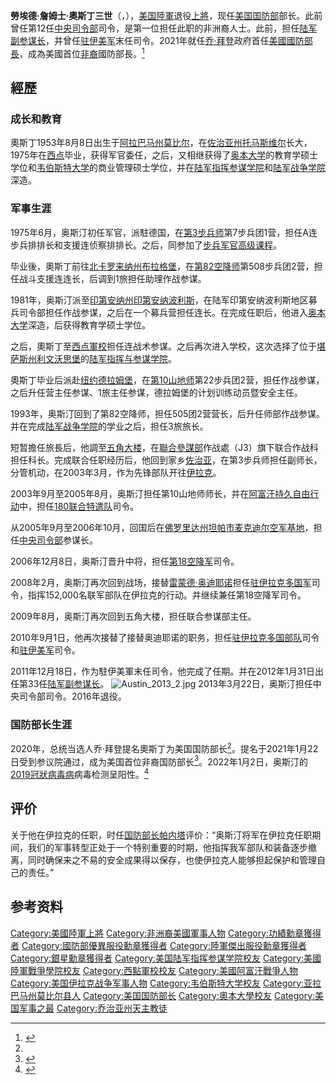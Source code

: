 {{noteTA
|G1=People
|G2=PresidentsUS
|G3=USStates
|G4=Places
}}
{{Infobox officeholder
|name         = 勞埃德·奧斯丁三世<br /><small>General Lloyd Austin III</small>
|image        = [[File:_Defense_Secretary_Lloyd_J._Austin_III_(50885754687).jpg|200px]]
|caption      = 官方照片
|office       = {{USA}}[[美国国防部|国防部]]第28任[[美国国防部长|部长]]
|president    = [[乔·拜登|乔·拜登]]
|term_start   = 2021年1月22日
|term_end     = 
|deputy       = {{le|凱瑟琳·希克斯|Kathleen Hicks}}
|predecessor   = [[马克·埃斯珀|马克·埃斯珀]]（正任）<br/>[[克里斯托弗·米勒|克里斯托弗·米勒]]（代理）<br/>{{le|大衛·諾奎斯特|David Norquist}}（代理）
|successor    = 
|title1       = [[美國中央司令部|美國中央司令部]]司令
|president1   = [[巴拉克·奧巴馬|巴拉克·奧巴馬]]
|term_start1  = 2013年3月22日
|term_end1    = 2016年3月30日
|predecessor1 = [[詹姆斯·馬蒂斯|詹姆斯·馬蒂斯]]
|successor1   = [[約瑟夫·沃特爾|約瑟夫·沃特爾]]
|birth_date   = {{birth date and age|1953|8|8|df=yes}}
|nickname=
|death_date   = 
|birth_place  = {{USA-1912}}[[阿拉巴馬州|阿拉巴馬州]][[莫比爾_(阿拉巴馬州)|莫比爾]]<ref>{{Cite web |url=http://www.gpo.gov/fdsys/pkg/CHRG-111shrg65070/pdf/CHRG-111shrg65070.pdf |title=存档副本 |accessdate=2014-01-21 |archive-date=2016-03-05 |archive-url=https://web.archive.org/web/20160305195917/https://www.gpo.gov/fdsys/pkg/CHRG-111shrg65070/pdf/CHRG-111shrg65070.pdf |dead-url=no }}</ref>
|death_place  = 
|nationality = {{USA}}
|spouse       = {{marriage |Charlene Denise Banner<br/>|()=smaller |1980}}
|children     = 2
|education    = [[美國軍事學院|美國軍事學院]] （[[理學學士|BS]]）<br/>[[奧本大學|奧本大學]] （[[文學碩士|MA]]）<br/>{{le|韋伯斯特大學|Webster University}} （[[企業管理碩士|MBA]]）
|allegiance   = {{flag|United States}}
|serviceyears = 1975至2016年
|rank         = [[File:Army-USA-OF-09.svg|60px]] [[上将_(美国)|上将]]
|commands     = [[美国中央司令部|中央司令部]]<br />[[陆军副参谋长|陆军副参谋长]]<br />[[驻伊美军|驻伊美军]]<br />[[第18空降军|第18空降军]]<br />[[第10山地师|第10山地师]]
|battles      = [[伊拉克战争|伊拉克战争]]<br />[[阿富汗戰爭_(2001年)|阿富汗战争]]
|mawards       = [[国防部杰出服役勋章|国防部杰出服役勋章]] <br />[[陆军杰出服役勋章|陆军杰出服役勋章]]<br />[[银星勋章|银星勋章]] <br />{{Link-en|國防高階服役勳章|Defense Superior Service Medal}}<br />{{Link-en|功绩勋章 (美国)|Legion of Merit|功绩勋章}} 
}}
'''勞埃德·詹姆士·奧斯丁三世'''（{{lang-en|Lloyd James Austin III}}，{{bd|1953年|8月8日|||CatIdx=Lloyd James Austin III}}），[[美国|美国]][[美國陸軍|陸軍]]退役[[上將|上將]]，现任[[美国国防部|美国国防部]]部长。此前曾任第12任[[美国中央司令部|中央司令部]]司令，是第一位担任此职的非洲裔人士。此前，担任[[陆军副参谋长|陆军副参谋长]]，并曾任[[驻伊美军|驻伊美军]]末任司令。2021年就任[[乔·拜登|乔·拜登]]政府首任[[美國國防部長|美國國防部長]]，成為美國首位[[非裔美国人|非裔]]國防部長。<ref name=":0">{{Cite web|title=Biden picks retired Gen. Lloyd Austin to be his secretary of defense, sources say|url=https://www.cnn.com/2020/12/07/politics/biden-picks-lloyd-austin-as-secretary-of-defense/index.html|accessdate=2020-12-20|last=CNN|first=Jake Tapper, Kate Sullivan and Zachary Cohen|work=CNN}}</ref>

==經歷==
===成长和教育===
奧斯丁1953年8月8日出生于[[阿拉巴马州|阿拉巴马州]][[莫比尔_(阿拉巴马州)|莫比尔]]，在[[佐治亚州|佐治亚州]][[托马斯维尔|托马斯维尔]]长大，1975年在[[美国军事学院|西点]]毕业，获得军官委任，之后，又相继获得了[[奥本大学|奥本大学]]的教育学硕士学位和[[韦伯斯特大学|韦伯斯特大学]]的商业管理硕士学位，并在[[陆军指挥参谋学院|陆军指挥参谋学院]]和[[陆军战争学院|陆军战争学院]]深造。

===军事生涯===
1975年6月，奥斯汀初任军官，派駐德国，在[[第3步兵师|第3步兵师]]第7步兵团1营，担任A连步兵排排长和支援连侦察排排长。之后，同参加了[[步兵军官高级课程|步兵军官高级课程]]。

毕业後，奧斯丁前往[[北卡罗来纳州|北卡罗来纳州]][[布拉格堡_(北卡羅萊納州)|布拉格堡]]，在[[第82空降师|第82空降师]]第508步兵团2营，担任战斗支援连连长，后调到1旅担任助理作战参谋。

1981年，奥斯汀派至[[印第安纳州|印第安纳州]][[印第安纳波利斯|印第安纳波利斯]]，在陆军印第安纳波利斯地区募兵司令部担任作战参谋，之后在一个募兵营担任连长。在完成任职后，他进入[[奥本大学|奥本大学]]深造，后获得教育学硕士学位。

之后，奧斯丁至[[美国军事学院|西点軍校]]担任连战术参谋。之后再次进入学校，这次选择了位于[[堪萨斯州|堪萨斯州]][[利文沃思堡|利文沃思堡]]的[[陆军指挥与参谋学院|陆军指挥与参谋学院]]。

奧斯丁毕业后派赴[[纽约|纽约]][[德拉姆堡|德拉姆堡]]，在[[第10山地师|第10山地师]]第22步兵团2营，担任作战参谋，之后升任营主任参谋、1旅主任参谋，德拉姆堡的计划训练动员暨安全主任。

1993年，奥斯汀回到了第82空降师，担任505团2营营长，后升任师部作战参谋。并在完成[[陆军战争学院|陆军战争学院]]的学业之后，担任3旅旅长。

短暂擔任旅長后，他調至[[五角大楼|五角大楼]]，在[[聯合參謀部|聯合參謀部]]作战處（J3）旗下联合作战科担任科长。完成联合任职经历后，他回到家乡[[佐治亚|佐治亚]]，在第3步兵师担任副师长，分管机动，在2003年3月，作为先锋部队开往[[伊拉克|伊拉克]]。

2003年9月至2005年8月，奥斯汀担任第10山地师师长，并在[[阿富汗|阿富汗]][[持久自由行动|持久自由行动]]中，担任[[180联合特遣队|180联合特遣队]]司令。

从2005年9月至2006年10月，回国后在[[佛罗里达州|佛罗里达州]][[坦帕|坦帕市]][[麦克迪尔空军基地|麦克迪尔空军基地]]，担任[[美国中央司令部|中央司令部]]参谋长。

2006年12月8日，奥斯汀晋升中将，担任[[第18空降军|第18空降军]]司令。

2008年2月，奥斯汀再次回到战场，接替[[雷蒙德·奥迪耶诺|雷蒙德·奥迪耶诺]]担任[[驻伊拉克多国军|驻伊拉克多国军]]司令，指挥152,000名联军部队在伊拉克的行动。并继续兼任第18空降军司令。

2009年8月，奥斯汀再次回到五角大楼，担任联合参谋部主任。

2010年9月1日，他再次接替了接替奥迪耶诺的职务，担任[[驻伊拉克多国部队|驻伊拉克多国部队]]司令和[[驻伊美军|驻伊美军]]司令。

2011年12月18日，作为駐伊美軍末任司令，他完成了任期。并在2012年1月31日出任第33任[[陆军副参谋长|陆军副参谋长]]。
[[File:Austin_2013_2.jpg|thumb]]
2013年3月22日，奥斯汀担任中央司令部司令。2016年退役。

=== 国防部长生涯 ===
2020年，总统当选人乔·拜登提名奧斯丁为美国国防部长<ref name=":0" />。提名于2021年1月22日受到参议院通过，成为美国首位非裔国防部长<ref>{{Cite news|title=Senate Confirms Lloyd Austin as Defense Secretary|url=https://www.wsj.com/articles/senate-confirms-lloyd-austin-as-defense-secretary-11611331717|newspaper=Wall Street Journal|date=2021-01-22|accessdate=2021-01-22|issn=0099-9660|language=en-US|first=Nancy A.|last=Youssef}}</ref>。2022年1月2日，奥斯汀的[[2019冠狀病毒病|2019冠狀病毒病]]病毒检测呈阳性。<ref>{{cite news |title=美国国防部长奥斯汀新冠检测呈阳性 |url=https://cn.wsj.com/articles/%E7%BE%8E%E5%9B%BD%E5%9B%BD%E9%98%B2%E9%83%A8%E9%95%BF%E5%A5%A5%E6%96%AF%E6%B1%80%E6%96%B0%E5%86%A0%E6%A3%80%E6%B5%8B%E5%91%88%E9%98%B3%E6%80%A7-11641179435}}</ref>

== 评价 ==
关于他在伊拉克的任职，时任[[美国国防部长|国防部长]][[帕内塔|帕内塔]]评价：“奥斯汀将军在伊拉克任职期间，我们的军事转型正处于一个特别重要的时期，他指挥我军部队和装备逐步撤离，同时确保来之不易的安全成果得以保存，也使伊拉克人能够担起保护和管理自己的责任。”

== 参考资料 ==
<references />
{{s-start}}
{{s-mil}}
{{s-bef|before=[[詹姆斯·马蒂斯|詹姆斯·马蒂斯]]}}
{{s-ttl|title=[[美国中央司令部|美国中央司令部]]司令|years=2013–2016}}
{{s-aft|after=[[约瑟夫·沃特尔|约瑟夫·沃特尔]]}}
{{s-off}}
{{s-bef|before=[[马克·埃斯珀|马克·埃斯珀]]}}
{{s-ttl|title=[[美国国防部长|美国国防部长]]|years=2021–至今}}
{{s-inc}}
{{s-prec|usa}}
{{s-bef|before=[[珍妮特·耶倫|珍妮特·耶倫]]|as=[[美国财政部长|美国财政部长]]}}
{{s-ttl|title=[[美國優先權順序|美國優先權順序]]<br>为美国国防部长|years=}}
{{s-aft|after=[[梅域·加蘭|梅域·加蘭]]|as=[[美國司法部長|美國司法部長]]}}
{{s-prec|us-pres}}
{{s-bef|before=[[珍妮特·耶倫|珍妮特·耶倫]]|as=[[美国财政部长|美国财政部长]]}}
{{s-ttl|title=第6位<br>为美国国防部长|years=}}
{{s-aft|after=[[梅域·加蘭|梅域·加蘭]]|as=[[美國司法部長|美國司法部長]]}}
{{s-end}}
{{拜登内阁}}
{{八国集团防长}}
{{Authority control}}

{{DEFAULTSORT:Austin, Lloyd J.}}
[[Category:美國陸軍上將|Category:美國陸軍上將]]
[[Category:非洲裔美國軍事人物|Category:非洲裔美國軍事人物]]
[[Category:功績勳章獲得者|Category:功績勳章獲得者]]
[[Category:國防部優異服役勳章獲得者|Category:國防部優異服役勳章獲得者]]
[[Category:陸軍傑出服役勳章獲得者|Category:陸軍傑出服役勳章獲得者]]
[[Category:銀星勳章獲得者|Category:銀星勳章獲得者]]
[[Category:美国陆军指挥参谋学院校友|Category:美国陆军指挥参谋学院校友]]
[[Category:美國陸軍戰爭學院校友|Category:美國陸軍戰爭學院校友]]
[[Category:西點軍校校友|Category:西點軍校校友]]
[[Category:美國阿富汗戰爭人物|Category:美國阿富汗戰爭人物]]
[[Category:美国伊拉克战争军事人物|Category:美国伊拉克战争军事人物]]
[[Category:韦伯斯特大学校友|Category:韦伯斯特大学校友]]
[[Category:亚拉巴马州莫比尔县人|Category:亚拉巴马州莫比尔县人]]
[[Category:美国国防部长|Category:美国国防部长]]
[[Category:奧本大學校友|Category:奧本大學校友]]
[[Category:美国军事之最|Category:美国军事之最]]
[[Category:乔治亚州天主教徒|Category:乔治亚州天主教徒]]